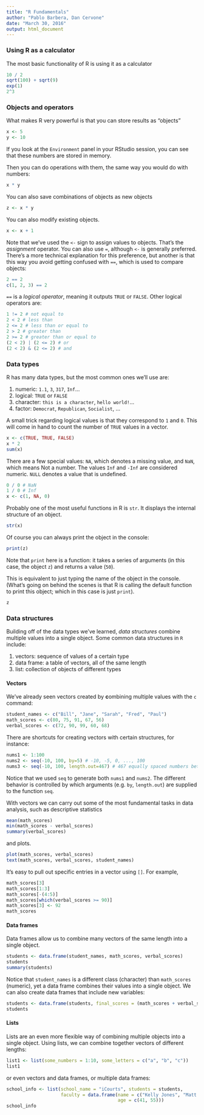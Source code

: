 ```yaml
---
title: "R Fundamentals"
author: "Pablo Barbera, Dan Cervone"
date: "March 30, 2016"
output: html_document
---
```


### Using R as a calculator

The most basic functionality of R is using it as a calculator

```r
10 / 2
sqrt(100) + sqrt(9)
exp(1)
2^3
```

### Objects and operators

What makes R very powerful is that you can store results as "objects"

```r
x <- 5
y <- 10
```

If you look at the `Environment` panel in your RStudio session, you can see that these numbers are stored in memory.

Then you can do operations with them, the same way you would do with numbers:

```r
x * y
```

You can also save combinations of objects as new objects

```r
z <- x * y
```

You can also modify existing objects.

```r
x <- x + 1
```

Note that we've used the `<-` sign to assign values to objects. That's the *assignment* operator. You can also use `=`, although `<-` is generally preferred. There's a more technical explanation for this preference, but another is that this way you avoid getting confused with `==`, which is used to compare objects:

```r
2 == 2
c(1, 2, 3) == 2
```

`==` is a *logical operator*, meaning it outputs `TRUE` or `FALSE`. Other logical operators are:

```r
1 != 2 # not equal to
2 < 2 # less than
2 <= 2 # less than or equal to
2 > 2 # greater than
2 >= 2 # greater than or equal to
(2 < 2) | (2 <= 2) # or
(2 < 2) & (2 <= 2) # and
```

### Data types

R has many data types, but the most common ones we'll use are:

1. numeric: `1.1`, `3`, `317`, `Inf`...
2. logical: `TRUE` or `FALSE`
3. character: `this is a character`, `hello world!`...
4. factor: `Democrat`, `Republican`, `Socialist`, ...


A small trick regarding logical values is that they correspond to `1` and `0`. This will come in hand to count the number of `TRUE` values in a vector.

```r
x <- c(TRUE, TRUE, FALSE)
x * 2
sum(x)
```

There are a few special values: `NA`, which denotes a missing value, and `NaN`, which means Not a number. The values `Inf` and `-Inf` are considered numeric. `NULL` denotes a value that is undefined.

```r
0 / 0 # NaN
1 / 0 # Inf
x <- c(1, NA, 0)
```


Probably one of the most useful functions in R is `str`. It displays the internal structure of an object.

```r
str(x)
```

Of course you can always print the object in the console:

```r
print(z)
```

Note that `print` here is a function: it takes a series of arguments (in this case, the object `z`) and returns a value (`50`).

This is equivalent to just typing the name of the object in the console. (What's going on behind the scenes is that R is calling the default function to print this object; which in this case is just `print`).

```r
z
```

### Data structures

Building off of the data types we've learned, *data structures* combine multiple values into a single object. Some common data structures in `R` include:

1. vectors: sequence of values of a certain type
2. data frame: a table of vectors, all of the same length
3. list: collection of objects of different types

#### Vectors

We've already seen vectors created by **c**ombining multiple values with the `c` command:

```r
student_names <- c("Bill", "Jane", "Sarah", "Fred", "Paul")
math_scores <- c(80, 75, 91, 67, 56)
verbal_scores <- c(72, 90, 99, 60, 68)
```

There are shortcuts for creating vectors with certain structures, for instance:

```r
nums1 <- 1:100
nums2 <- seq(-10, 100, by=5) # -10, -5, 0, ..., 100
nums3 <- seq(-10, 100, length.out=467) # 467 equally spaced numbers between -10 and 100
```

Notice that we used `seq` to generate both `nums1` and `nums2`. The different behavior is controlled by which arguments (e.g. `by`, `length.out`) are supplied to the function `seq`.

With vectors we can carry out some of the most fundamental tasks in data analysis, such as descriptive statistics

```r
mean(math_scores)
min(math_scores - verbal_scores)
summary(verbal_scores)
```

and plots.

```r
plot(math_scores, verbal_scores)
text(math_scores, verbal_scores, student_names)
```

It's easy to pull out specific entries in a vector using `[]`. For example,

```r
math_scores[3]
math_scores[1:3]
math_scores[-(4:5)]
math_scores[which(verbal_scores >= 90)]
math_scores[3] <- 92
math_scores
```

#### Data frames

Data frames allow us to combine many vectors of the same length into a single object.

```r
students <- data.frame(student_names, math_scores, verbal_scores)
students
summary(students)
```

Notice that `student_names` is a different class (character) than `math_scores` (numeric), yet a data frame combines their values into a single object. We can also create data frames that include new variables:

```r
students <- data.frame(students, final_scores = (math_scores + verbal_scores) / 2)
students
```

#### Lists

Lists are an even more flexible way of combining multiple objects into a single object. Using lists, we can combine together vectors of different lengths:

```r
list1 <- list(some_numbers = 1:10, some_letters = c("a", "b", "c"))
list1
```

or even vectors and data frames, or multiple data frames:

```r
school_info <- list(school_name = "iCourts", students = students, 
                    faculty = data.frame(name = c("Kelly Jones", "Matt Smith"), 
                                         age = c(41, 55)))
school_info
```


